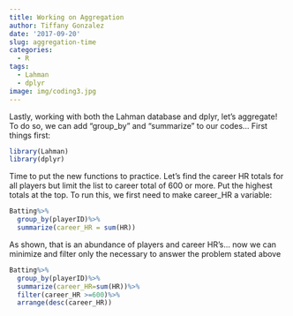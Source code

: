 ```yaml
---
title: Working on Aggregation
author: Tiffany Gonzalez
date: '2017-09-20'
slug: aggregation-time
categories:
  - R
tags:
  - Lahman
  - dplyr
image: img/coding3.jpg
---
```


Lastly, working with both the Lahman database and dplyr, let's aggregate! To do so, we can add "group_by" and "summarize" to our codes... First things first:

```r
library(Lahman)
library(dplyr)
```

Time to put the new functions to practice. Let's find the career HR totals for all players but limit the list to career total of 600 or more. Put the highest totals at the top. To run this, we first need to make career_HR a variable:

```r
Batting%>%
  group_by(playerID)%>%
  summarize(career_HR = sum(HR))
```

As shown, that is an abundance of players and career HR's... now we can minimize and filter only the necessary to answer the problem stated above

```r
Batting%>%
  group_by(playerID)%>%
  summarize(career_HR=sum(HR))%>%
  filter(career_HR >=600)%>%
  arrange(desc(career_HR))
```

